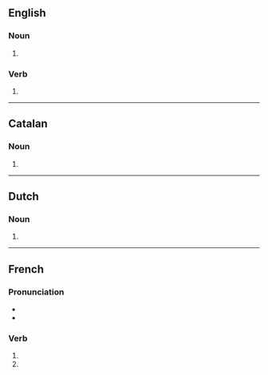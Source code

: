 {{also|barricadés}}
==English==

===Noun===
{{head|en|noun form}}

# {{plural of|en|barricade}}

===Verb===
{{head|en|verb form}}

# {{en-third-person singular of|barricade}}

----

==Catalan==

===Noun===
{{head|ca|noun form}}

# {{plural of|ca|barricada}}

----

==Dutch==

===Noun===
{{head|nl|noun plural form}}

# {{plural of|nl|barricade}}

----

==French==

===Pronunciation===
* {{IPA|fr|/ba.ʁi.kad/}}
* {{homophones|fr|barricade|barricadent}}

===Verb===
{{head|fr|verb form}}

# {{inflection of|fr|barricader||2|s|pres|indc}}
# {{inflection of|fr|barricader||2|s|pres|subj}}